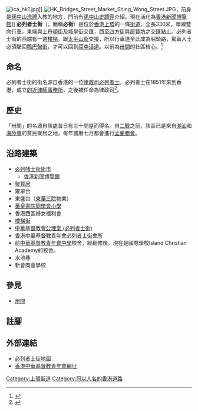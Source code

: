 {{Infobox Hong Kong Road
|   中文街道名稱    =  必列者士街
|   英文街道名稱    =  Bridges Street
|   圖片        =  File:HK Bridges Street Chinese YMCA.JPG
|   圖片說明    =  [[香港中華基督教青年會|香港中華基督教青年會]]必街會所
|   路段總長度  =  0.26
|   車速限制    =  50
|   行車線數量  =  單線雙程
|   所在地區    =  [[中西區_(香港)|中西區]][[上環|上環]]
|   起點        =  [[士丹頓街|士丹頓街]]／[[城皇街|城皇街]]
|   終點        =  [[太平山街|太平山街]]／[[四方街|四方街]]／居賢坊
|   通車日期    =
}}
[[File:ica_hk1.jpg|thumb]]]]
[[File:HK_Bridges_Street_Market_Shing_Wong_Street.JPG|thumb]]，前身是[[孫中山|孫中山]][[洗禮|洗禮]]入教的地方，門前有[[孫中山史蹟徑|孫中山史蹟徑]]介紹。現在活化為[[香港新聞博覽館|香港新聞博覽館]]]]
'''必列者士街'''（{{lang-en|'''Bridges Street'''}}，簡稱'''必街'''）是位於[[香港|香港]][[上環|上環]]的一條[[街道|街道]]，全長330米，單線雙向行車，東端與[[士丹頓街|士丹頓街]]及[[城皇街|城皇街]]交匯，西至[[四方街|四方街]]與[[居賢坊|居賢坊]]之交匯點止。必列者士街的西端有一道[[樓梯|樓梯]]，跟[[太平山街|太平山街]]交接，所以行車道至此成為堀頭路，駕車人士必須駛回[[鴨巴甸街|鴨巴甸街]]，才可以回到[[荷李活道|荷李活道]]。以前為[[卅間|卅間]]的社區核心。<ref>{{cite web|url=http://hk.apple.nextmedia.com/etw/周刊綠色生活/article/20170629/3_17827213/中環卅間之前世今生|publisher=飲食男女|title=中環卅間之前世今生}}</ref>

==命名==
必列者士街的街名源自香港的一位[[律政司|律政司]][[必列者士|必列者士]]。必列者士在1851年來到香港，成立[[的近律師行|的近律師事務所]]，之後被任命為律政司<ref>{{Cite web |url=http://www.hk-place.com/view.php?id=330 |title=香港地方; 道路及鐵路; 道路名稱(五)英官員命名道路 |access-date=2007-03-08 |archive-url=https://web.archive.org/web/20071224163439/http://www.hk-place.com/view.php?id=330 |archive-date=2007-12-24 |dead-url=yes }}</ref>。

==歷史==
「卅間」的名源自該處昔日有三十間屋而得名。自[[二戰|二戰]]之前，該區已是來自[[潮汕|潮汕]]和[[海陸豐|海陸豐]]的貧民聚居之地，每年農曆七月都會進行[[盂蘭勝會|盂蘭勝會]]。

==沿路建築==
*[[必列啫士街街市|必列啫士街街市]]
**[[香港新聞博覽館|香港新聞博覽館]]
*[[聚賢居|聚賢居]]
*雍翠台
*東盛台（[[東華三院|東華三院]]物業）
*[[英皇書院同學會小學|英皇書院同學會小學]]
*香港西區婦女福利會
*[[樓梯街|樓梯街]]
*[[中華基督教會公理堂_(必列者士街)|中華基督教會公理堂 (必列者士街)]]
*[[香港中華基督教青年會必列者士街會所|香港中華基督教青年會必列者士街會所]]
*前[[中華基督教青年會中學|中華基督教青年會中學]]校舍，經翻修後，現在是國際學校Island Christian Academy的校舍。
*水池巷
*新會商會學校

==參見==
*[[卅間|卅間]]

== 註腳 ==
{{reflist}}

== 外部連結 ==
{{commonscat|Bridges Street, Hong Kong}}
*[http://www.centamap.com/scripts/centamap2.asp?lg=B5&cx=833468&cy=816084&zm=2&mx=833468&my=816084&ms=2&sx=&sy=&ss=0&sl=&vm=&lb=&ly= 必列者士街地圖] {{Wayback|url=http://www.centamap.com/scripts/centamap2.asp?lg=B5&cx=833468&cy=816084&zm=2&mx=833468&my=816084&ms=2&sx=&sy=&ss=0&sl=&vm=&lb=&ly= |date=20070926224308 }}
*[https://web.archive.org/web/20070105034430/http://www.ymca.org.hk/big5/index.php?c=91&t=1 香港中華基督教青年會網址]

{{Coord|22.283701|114.150003|display=title}}

[[Category:上環街道|Category:上環街道]]
[[Category:冠以人名的香港道路|Category:冠以人名的香港道路]]